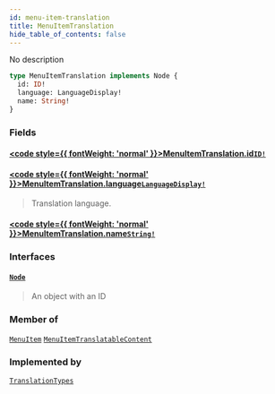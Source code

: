 ```yaml
---
id: menu-item-translation
title: MenuItemTranslation
hide_table_of_contents: false
---
```








No description

```graphql
type MenuItemTranslation implements Node {
  id: ID!
  language: LanguageDisplay!
  name: String!
}
```


### Fields

#### [<code style={{ fontWeight: 'normal' }}>MenuItemTranslation.<b>id</b></code>](#)<Bullet />[`ID!`](../../../developer/api-reference/scalars/id) <Badge class="secondary" text="non-null"/> <Badge class="secondary" text="scalar"/>
> 
> 

#### [<code style={{ fontWeight: 'normal' }}>MenuItemTranslation.<b>language</b></code>](#)<Bullet />[`LanguageDisplay!`](../../../developer/api-reference/objects/language-display) <Badge class="secondary" text="non-null"/> <Badge class="secondary" text="object"/>
> Translation language.
> 

#### [<code style={{ fontWeight: 'normal' }}>MenuItemTranslation.<b>name</b></code>](#)<Bullet />[`String!`](../../../developer/api-reference/scalars/string) <Badge class="secondary" text="non-null"/> <Badge class="secondary" text="scalar"/>
> 
> 

### Interfaces

#### [`Node`](../../../developer/api-reference/interfaces/node) <Badge class="secondary" text="interface"/>
> An object with an ID
> 



### Member of

[`MenuItem`](../../../developer/api-reference/objects/menu-item)  <Badge class="secondary" text="object"/><Bullet />[`MenuItemTranslatableContent`](../../../developer/api-reference/objects/menu-item-translatable-content)  <Badge class="secondary" text="object"/>

### Implemented by

[`TranslationTypes`](../../../developer/api-reference/unions/translation-types)  <Badge class="secondary" text="union"/>




